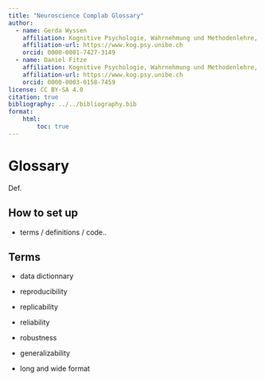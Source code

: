 ```yaml
---
title: "Neuroscience Complab Glossary"
author:
  - name: Gerda Wyssen
    affiliation: Kognitive Psychologie, Wahrnehmung und Methodenlehre, Universität Bern 
    affiliation-url: https://www.kog.psy.unibe.ch
    orcid: 0000-0001-7427-3149
  - name: Daniel Fitze
    affiliation: Kognitive Psychologie, Wahrnehmung und Methodenlehre, Universität Bern 
    affiliation-url: https://www.kog.psy.unibe.ch
    orcid: 0000-0003-0158-7459    
license: CC BY-SA 4.0
citation: true
bibliography: ../../bibliography.bib
format:
    html:
        toc: true
---
```


# Glossary

Def.

## How to set up

- terms / definitions / code..

## Terms

- data dictionnary

- reproducibility

- replicability

- reliability

- robustness

- generalizability

- long and wide format

